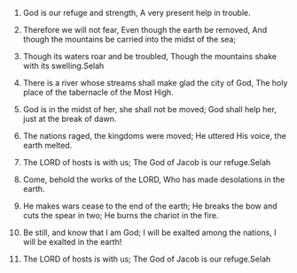 
1. God is our refuge and strength, A very present help in trouble.

2. Therefore we will not fear, Even though the earth be removed, And though the mountains be carried into the midst of the sea;

3. Though its waters roar and be troubled, Though the mountains shake with its swelling.Selah

4. There is a river whose streams shall make glad the city of God, The holy place of the tabernacle of the Most High.

5. God is in the midst of her, she shall not be moved; God shall help her, just at the break of dawn.

6. The nations raged, the kingdoms were moved; He uttered His voice, the earth melted.

7. The LORD of hosts is with us; The God of Jacob is our refuge.Selah

8. Come, behold the works of the LORD, Who has made desolations in the earth.

9. He makes wars cease to the end of the earth; He breaks the bow and cuts the spear in two; He burns the chariot in the fire.

10. Be still, and know that I am God; I will be exalted among the nations, I will be exalted in the earth!

11. The LORD of hosts is with us; The God of Jacob is our refuge.Selah


